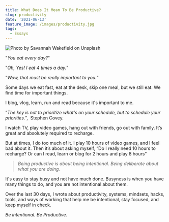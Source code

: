 ```yaml
---
title: What Does It Mean To Be Productive?
slug: productivity
date: '2021-06-13'
feature_image: /images/productivity.jpg
tags:
  - Essays
---
```

![Photo by Savannah Wakefield on Unsplash](/images/productivity.jpg)

"_You eat every day?_"

"_Oh, Yes! I eat 4 times a day._"

"_Wow, that must be really important to you._"

Some days we eat fast, eat at the desk, skip one meal, but we still eat. We find time for important things.

I blog, vlog, learn, run and read because it's important to me.

“_The key is not to prioritize what's on your schedule, but to schedule your priorities._”,  Stephen Covey.

I watch TV, play video games, hang out with friends, go out with family. It’s great and absolutely required to recharge.

But at times, I do too much of it. I play 10 hours of video games, and I feel bad about it. Then it’s about asking myself, “Do I really need 10 hours to recharge? Or can I read, learn or blog for 2 hours and play 8 hours”

> _Being productive is about being intentional. Being deliberate about what you are doing._

It's easy to stay busy and not have much done. Busyness is when you have many things to do, and you are not intentional about them.

Over the last 30 days, I wrote about productivity, systems, mindsets, hacks, tools, and ways of working that help me be intentional, stay focused, and keep myself in check.

_Be intentional. Be Productive._
